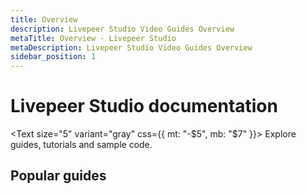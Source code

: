 ```yaml
---
title: Overview
description: Livepeer Studio Video Guides Overview
metaTitle: Overview - Livepeer Studio
metaDescription: Livepeer Studio Video Guides Overview
sidebar_position: 1
---
```


# Livepeer Studio documentation

<Text size="5" variant="gray" css={{ mt: "-$5", mb: "$7" }}>
  Explore guides, tutorials and sample code.
</Text>

<!-- {/* <Grid
  gap={6}
  css={{
    mb: "$9",
    gridTemplateColumns: "repeat(1, 1fr)",
    "@bp1": {
      gridTemplateColumns: "repeat(2, 1fr)",
    },
  }}>
  <Post
    title="Start Live Streaming"
    description="Quickly get started with Livepeer Studio"
    href="/docs/guides/start-live-streaming/tutorial"
    image="/img/docs/thumbnail.jpg"
  />
  <Post
    title="Supported Codecs and Workflows"
    description="Review the workflows Livepeer Studio supports"
    href="/docs/guides/start-live-streaming/support-matrix"
    image="/img/docs/thumbnail2.jpg"
  />
</Grid> */} -->

## Popular guides

<!--
<Grid
  gap={3}
  css={{
    gridTemplateColumns: "repeat(1, 1fr)",
    "@bp1": {
      gridTemplateColumns: "repeat(2, 1fr)",
    },
    "@bp2": {
      gridTemplateColumns: "repeat(3, 1fr)",
    },
  }}>
  <Card
    href="/docs/guides/start-live-streaming/tutorial"
    title="Start live streaming with Livepeer Studio"
  />
  <Card
    href="/docs/guides/application-development/example-app"
    title="Clone an example application"
  />
  <Card
    href="/docs/guides/start-live-streaming/playback"
    title="Playback a live stream"
  />
  <Card
    href="/docs/guides/start-live-streaming/broadcasting"
    title="Configure broadcast software"
  />
  <Card
    href="/docs/guides/start-live-streaming/record"
    title="Record a live stream session"
  />
  <Card
    href="/docs/guides/start-live-streaming/debug-live-stream-issues"
    title="Debug live stream issues"
  />
</Grid> -->
